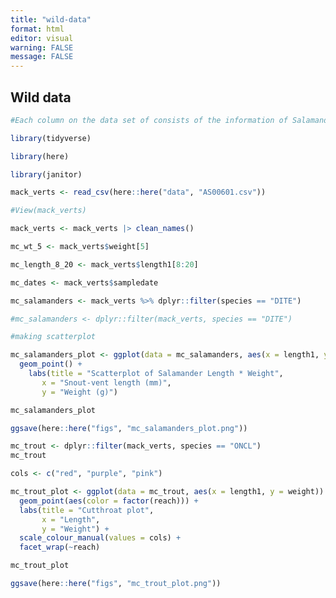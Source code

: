 ```yaml
---
title: "wild-data"
format: html
editor: visual
warning: FALSE
message: FALSE
---
```


## Wild data

```r
#Each column on the data set of consists of the information of Salamander and Cutthroat trout over the years that has been monitored since 1987 and 1993 respectively.
```

```r
library(tidyverse)
```

```r
library(here)
```

```r
library(janitor)
```

```r
mack_verts <- read_csv(here::here("data", "AS00601.csv"))

```

```r
#View(mack_verts)
```

```r
mack_verts <- mack_verts |> clean_names()

```

```r
mc_wt_5 <- mack_verts$weight[5]
```

```r
mc_length_8_20 <- mack_verts$length1[8:20]
```

```r
mc_dates <- mack_verts$sampledate

```

```r
mc_salamanders <- mack_verts %>% dplyr::filter(species == "DITE")

#mc_salamanders <- dplyr::filter(mack_verts, species == "DITE")
```

```r
#making scatterplot

mc_salamanders_plot <- ggplot(data = mc_salamanders, aes(x = length1, y = weight, color = length1)) +
  geom_point() +
    labs(title = "Scatterplot of Salamander Length * Weight",
       x = "Snout-vent length (mm)",
       y = "Weight (g)")
```

```r
mc_salamanders_plot
```

```r
ggsave(here::here("figs", "mc_salamanders_plot.png"))
```

```r
mc_trout <- dplyr::filter(mack_verts, species == "ONCL")
mc_trout
```

```r
cols <- c("red", "purple", "pink")

mc_trout_plot <- ggplot(data = mc_trout, aes(x = length1, y = weight)) +
  geom_point(aes(color = factor(reach))) +
  labs(title = "Cutthroat plot",
       x = "Length",
       y = "Weight") +
  scale_colour_manual(values = cols) +
  facet_wrap(~reach)

```

```r
mc_trout_plot
```

```r
ggsave(here::here("figs", "mc_trout_plot.png"))
```
